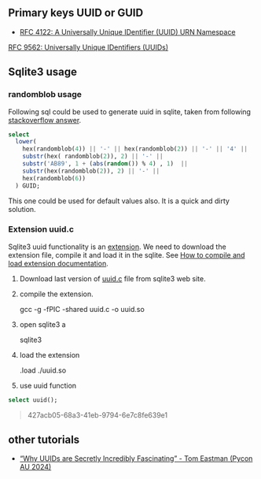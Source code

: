 ## Primary keys UUID or GUID


- [RFC 4122: A Universally Unique IDentifier (UUID) URN Namespace ](https://www.rfc-editor.org/rfc/rfc4122)

[RFC 9562: Universally Unique IDentifiers (UUIDs)](https://www.rfc-editor.org/rfc/rfc9562.html)


## Sqlite3 usage

### randomblob usage

Following sql could be used to generate uuid in sqlite, taken from following [stackoverflow answer](https://stackoverflow.com/a/66625212/41782).

```sql
select 
  lower(
    hex(randomblob(4)) || '-' || hex(randomblob(2)) || '-' || '4' || 
    substr(hex( randomblob(2)), 2) || '-' || 
    substr('AB89', 1 + (abs(random()) % 4) , 1)  ||
    substr(hex(randomblob(2)), 2) || '-' || 
    hex(randomblob(6))
  ) GUID;
```

This one could be used for default values also.
It is a quick and dirty solution.

### Extension uuid.c

Sqlite3 uuid functionality is an [extension](https://www.sqlite.org/loadext.html).
We need to download the extension file, compile it and load it in the sqlite.
See [How to compile and load extension documentation](https://www.sqlite.org/loadext.html).


1. Download last version of [uuid.c](https://sqlite.org/src/file?name=ext/misc/uuid.c&ci=trunk) file from sqlite3 web site.




2. compile the extension.

	gcc -g -fPIC -shared uuid.c -o uuid.so

3. open sqlite3 a

	sqlite3

4. load the extension

	.load ./uuid.so

5. use uuid function

```sql
select uuid();
```
> 427acb05-68a3-41eb-9794-6e7c8fe639e1 




## other tutorials 

- ["Why UUIDs are Secretly Incredibly Fascinating" - Tom Eastman (Pycon AU 2024)](https://www.youtube.com/watch?v=n9Cxs0sTqEY)